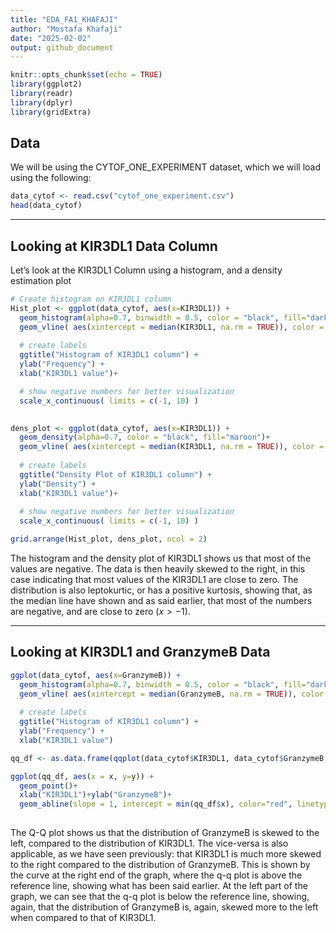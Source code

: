 ```yaml
---
title: "EDA_FA1_KHAFAJI"
author: "Mostafa Khafaji"
date: "2025-02-02"
output: github_document
---
```


```r
knitr::opts_chunk$set(echo = TRUE)
library(ggplot2)
library(readr)
library(dplyr)
library(gridExtra)

```

## Data

We will be using the CYTOF_ONE_EXPERIMENT dataset, which we will load using the following:

```r
data_cytof <- read.csv("cytof_one_experiment.csv")
head(data_cytof)

```
---

## Looking at KIR3DL1 Data Column

Let's look at the KIR3DL1 Column using a histogram, and a density estimation plot

```r

# Create histogram on KIR3DL1 column
Hist_plot <- ggplot(data_cytof, aes(x=KIR3DL1)) + 
  geom_histogram(alpha=0.7, binwidth = 0.5, color = "black", fill="darkblue")+
  geom_vline( aes(xintercept = median(KIR3DL1, na.rm = TRUE)), color = "black", linetype="dashed") +
  
  # create labels
  ggtitle("Histogram of KIR3DL1 column") +
  ylab("Frequency") +
  xlab("KIR3DL1 value")+

  # show negative numbers for better visualization
  scale_x_continuous( limits = c(-1, 10) )
  

dens_plot <- ggplot(data_cytof, aes(x=KIR3DL1)) + 
  geom_density(alpha=0.7, color = "black", fill="maroon")+
  geom_vline( aes(xintercept = median(KIR3DL1, na.rm = TRUE)), color = "black", linetype="dashed") +
  
  # create labels
  ggtitle("Density Plot of KIR3DL1 column") +
  ylab("Density") +
  xlab("KIR3DL1 value")+
  
  # show negative numbers for better visualization
  scale_x_continuous( limits = c(-1, 10) )

grid.arrange(Hist_plot, dens_plot, ncol = 2)
```

The histogram and the density plot of KIR3DL1 shows us that most of the values are negative. The data is then heavily skewed to the right, in this case indicating that most values of the KIR3DL1 are close to zero. The distribution is also leptokurtic, or has a positive kurtosis, showing that, as the median line have shown and as said earlier, that most of the numbers are negative, and are close to zero ($x>-1$). 

---

## Looking at KIR3DL1 and GranzymeB Data

```r
ggplot(data_cytof, aes(x=GranzymeB)) + 
  geom_histogram(alpha=0.7, binwidth = 0.5, color = "black", fill="darkblue")+
  geom_vline( aes(xintercept = median(GranzymeB, na.rm = TRUE)), color = "black", linetype="dashed") +
  
  # create labels
  ggtitle("Histogram of KIR3DL1 column") +
  ylab("Frequency") +
  xlab("KIR3DL1 value")
```

```r

qq_df <- as.data.frame(qqplot(data_cytof$KIR3DL1, data_cytof$GranzymeB, plot.it = FALSE))

ggplot(qq_df, aes(x = x, y=y)) +
  geom_point()+
  xlab("KIR3DL1")+ylab("GranzymeB")+
  geom_abline(slope = 1, intercept = min(qq_df$x), color="red", linetype="dashed")
  


```

The Q-Q plot shows us that the distribution of GranzymeB is skewed to the left, compared to the distribution of KIR3DL1. The vice-versa is also applicable, as we have seen previously: that KIR3DL1 is much more skewed to the right compared to the distribution of GranzymeB. This is shown by the curve at the right end of the graph, where the q-q plot is above the reference line, showing what has been said earlier. At the left part of the graph, we can see that the q-q plot is below the reference line, showing, again, that the distribution of GranzymeB is, again, skewed more to the left when compared to that of KIR3DL1.